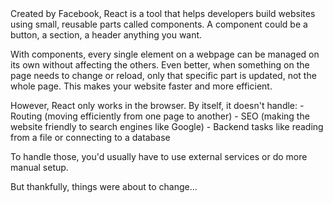 


<MySection>
Created by Facebook, React is a tool that helps developers build
websites using small, reusable parts called components.
A component could be a button, a section, a header  anything you
want. 

With components, every single element on a webpage can be managed
on its own without affecting the others.
Even better, when something on the page needs to change or reload, only
that specific part is updated, not the whole page. This makes your
website faster and more efficient.
</MySection>

<MySection>
However, React only works in the browser. By itself, it doesn't handle:
 - Routing (moving efficiently from one page to another)
 - SEO (making the website friendly to search engines like Google)
 - Backend tasks like reading from a file or connecting to a database

To handle those, you'd usually have to use external services or do more
manual setup.

But thankfully, things were about to change...
</MySection>